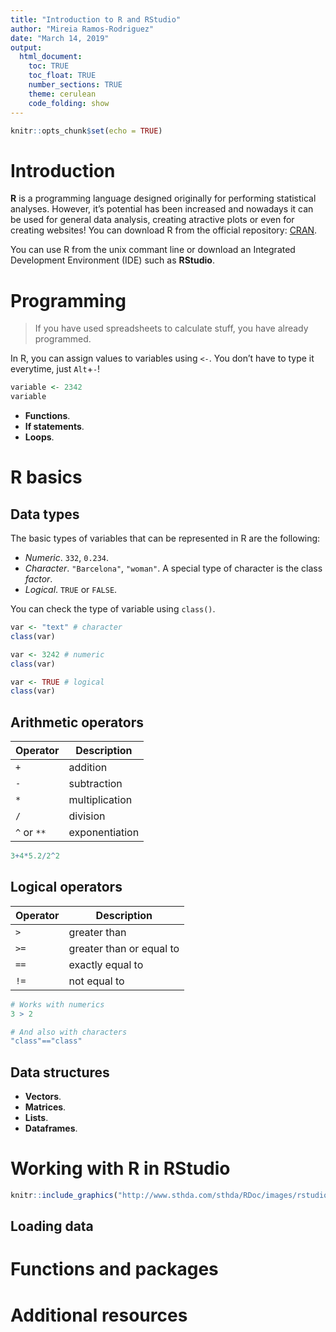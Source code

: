 ```yaml
---
title: "Introduction to R and RStudio"
author: "Mireia Ramos-Rodriguez"
date: "March 14, 2019"
output: 
  html_document:
    toc: TRUE
    toc_float: TRUE
    number_sections: TRUE
    theme: cerulean
    code_folding: show
---
```


```r
knitr::opts_chunk$set(echo = TRUE)
```

# Introduction
__R__ is a programming language designed originally for performing statistical analyses. However, it's potential has been increased and nowadays it can be used for general data analysis, creating atractive plots or even for creating websites! You can download R from the official repository: [CRAN](https://www.r-project.org/). 

You can use R from the unix commant line or download an Integrated Development Environment (IDE) such as __RStudio__. 

# Programming

> If you have used spreadsheets to calculate stuff, you have already programmed.

In R, you can assign values to variables using `<-`. You don't have to type it everytime, just `Alt`+`-`!

```r
variable <- 2342
variable
```

- __Functions__.
- __If statements__.
- __Loops__.

# R basics
## Data types
The basic types of variables that can be represented in R are the following:

- _Numeric_. `332`, `0.234`.
- _Character_. `"Barcelona"`, `"woman"`. A special type of character is the class _factor_.
- _Logical_. `TRUE` or `FALSE`.
    
You can check the type of variable using `class()`.

```r
var <- "text" # character
class(var)

var <- 3242 # numeric
class(var)

var <- TRUE # logical
class(var)
```


## Arithmetic operators

Operator    | Description
------------|---------------
`+`	        | addition
`-`	        | subtraction
`*`	        | multiplication
`/`	        | division
`^` or `**`	| exponentiation

```r
3+4*5.2/2^2
```


## Logical operators

Operator | Description
---------|-------------------
`>`	     | greater than
`>=`     | greater than or equal to
`==`     |	exactly equal to
`!=`     | not equal to

```r
# Works with numerics
3 > 2

# And also with characters
"class"=="class"
```


## Data structures

- __Vectors__.
- __Matrices__.
- __Lists__.
- __Dataframes__.


# Working with R in RStudio


```r
knitr::include_graphics("http://www.sthda.com/sthda/RDoc/images/rstudio.png")
```


## Loading data

# Functions and packages

# Additional resources
